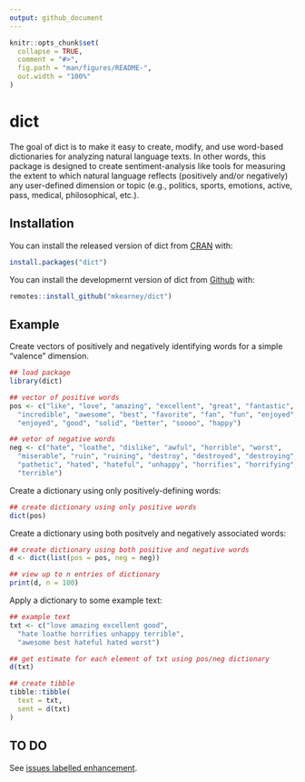 ```yaml
---
output: github_document
---
```


<!-- README.md is generated from README.Rmd. Please edit that file -->

```r
knitr::opts_chunk$set(
  collapse = TRUE,
  comment = "#>",
  fig.path = "man/figures/README-",
  out.width = "100%"
)
```

# dict

<!-- badges: start -->
<!-- badges: end -->

The goal of dict is to make it easy to create, modify, and use word-based 
dictionaries for analyzing natural language texts. In other words, this package
is designed to create sentiment-analysis like tools for measuring the extent to
which natural language reflects (positively and/or negatively) any user-defined 
dimension or topic (e.g., politics, sports, emotions, active, pass, 
medical, philosophical, etc.).

## Installation

You can install the released version of dict from [CRAN](https://CRAN.R-project.org) with:

``` r
install.packages("dict")
```

You can install the developmernt version of dict from [Github](https://github.com) with:

``` r
remotes::install_github("mkearney/dict")
```

## Example

Create vectors of positively and negatively identifying words for a simple 
"valence" dimension.

```r
## load package
library(dict)

## vector of positive words
pos <- c("like", "love", "amazing", "excellent", "great", "fantastic",
  "incredible", "awesome", "best", "favorite", "fan", "fun", "enjoyed",
  "enjoyed", "good", "solid", "better", "soooo", "happy")

## vetor of negative words
neg <- c("hate", "loathe", "dislike", "awful", "horrible", "worst",
  "miserable", "ruin", "ruining", "destroy", "destroyed", "destroying",
  "pathetic", "hated", "hateful", "unhappy", "horrifies", "horrifying",
  "terrible")
```

Create a dictionary using only positively-defining words:

```r
## create dictionary using only positive words
dict(pos)
```

Create a dictionary using both positvely and negatively associated words:

```r
## create dictionary using both positive and negative words
d <- dict(list(pos = pos, neg = neg))

## view up to n entries of dictionary
print(d, n = 100)
```

Apply a dictionary to some example text:

```r
## example text
txt <- c("love amazing excellent good",
  "hate loathe horrifies unhappy terrible",
  "awesome best hateful hated worst")

## get estimate for each element of txt using pos/neg dictionary
d(txt)

## create tibble
tibble::tibble(
  text = txt,
  sent = d(txt)
)
```

## TO DO

See [issues labelled enhancement](https://github.com/mkearney/dict/labels/enhancement).
